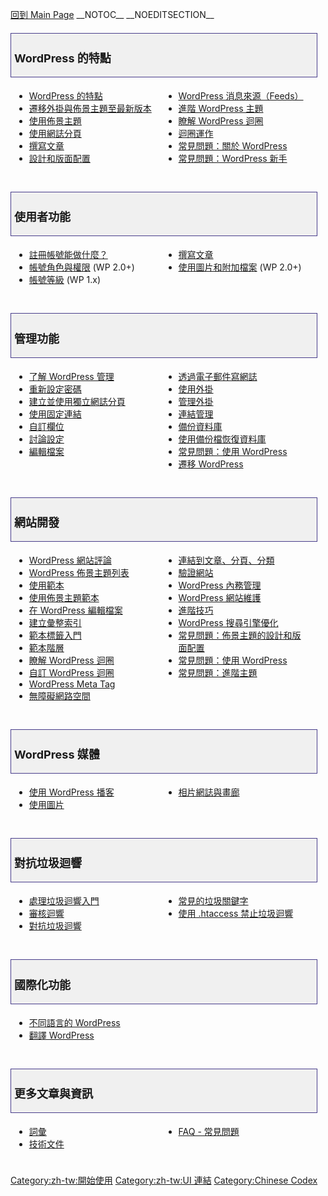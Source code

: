 {{Languages|
{{en|Working with WordPress}}
{{es|Working with WordPress}}
{{mk|Ракување со Wordpress}}
{{th|ทำงานกับเวิร์ดเพรส}}
{{zh-cn|使用 WordPress}}
{{zh-tw|使用 WordPress}}
}}
[[zh-tw:Main_Page|回到 Main Page]]
__NOTOC__ __NOEDITSECTION__
<div style="width:95%; font-size:110%; text-decoration:none; padding:0px 5px; margin:20px 0px 5px; background-color:#f0f0f0; border:1px solid darkslateblue">
=== WordPress 的特點 ===
</div>
<div style="width:45%; margin:0px 6px; float:left">
* [[zh-tw:WordPress 的特點|WordPress 的特點]]
* [[zh-tw:遷移外掛與佈景主題|遷移外掛與佈景主題至最新版本]]
* [[zh-tw:使用佈景主題|使用佈景主題]]
* [[zh-tw:網誌分頁|使用網誌分頁]]
* [[Writing Posts|撰寫文章]]
* [[zh-tw:部落格的設計和佈局|設計和版面配置]]
</div>
<div style="width:45%; margin:0px 6px; float:left; display: inline">
* [[WordPress Feeds|WordPress 消息來源（Feeds）]] 
* [[zh-tw:進階主題|進階 WordPress 主題]]
* [[zh-tw:迴圈|瞭解 WordPress 迴圈]]
* [[The Loop in Action|迴圈運作]]
* [[zh-tw:關於WordPress的常見問題解答|常見問題：關於 WordPress]]
* [[zh-tw:新手的WordPress常見問題解答|常見問題：WordPress 新手]]
</div>
<div style="clear:both; height:10px">
</div>

<div style="width:95%; font-size:110%; text-decoration:none; padding:0px 5px; margin:20px 0px 5px; background-color:#f0f0f0; border:1px solid darkslateblue">
=== 使用者功能 ===
</div>
<div style="width:45%; margin:0px 6px; float:left">
* [[Registered_User_Features|註冊帳號能做什麼？]]
* [[Roles_and_Capabilities|帳號角色與權限]] (WP 2.0+)
* [[User Levels|帳號等級]] (WP 1.x)
</div>
<div style="width:45%; margin:0px 6px; float:left; display: inline">
* [[Writing Posts|撰寫文章]]
* [[Using Image and File Attachments|使用圖片和附加檔案]] (WP 2.0+) 
</div>
<div style="clear:both; height:10px">
</div>

<div style="width:95%; font-size:110%; text-decoration:none; padding:0px 5px; margin:20px 0px 5px; background-color:#f0f0f0; border:1px solid darkslateblue">
=== 管理功能 ===
</div>
<div style="width:45%; margin:0px 6px; float:left">
* [[Administration Screens|了解 WordPress 管理]]
* [[Resetting Your Password|重新設定密碼]]
* [[zh-tw:網誌分頁|建立並使用獨立網誌分頁]]
* [[zh-tw:使用固定連結|使用固定連結]]
* [[Custom Fields|自訂欄位]]
* [[Settings Discussion Screen|討論設定]]
* [[Editing Files|編輯檔案]]
</div>
<div style="width:45%; margin:0px 6px; float:left; display: inline">

* [[Post to your blog using email|透過電子郵件寫網誌]] 
* [[zh-tw:外掛|使用外掛]]
* [[Managing Plugins|管理外掛]]
* [[Links Manager|連結管理]]
* [[Backing Up Your Database|備份資料庫]]
* [[Restoring Your Database From Backup|使用備份檔恢復資料庫]]
* [[zh-tw:使用WordPress的常見問題|常見問題：使用 WordPress]]
* [[Moving WordPress|遷移 WordPress]] 
</div>
<div style="clear:both; height:10px">
</div>

<div style="width:95%; font-size:110%; text-decoration:none; padding:0px 5px; margin:20px 0px 5px; background-color:#f0f0f0; border:1px solid darkslateblue">
=== 網站開發 ===
</div>
<div style="width:45%; margin:0px 6px; float:left">
* [[zh-tw:WordPress的網站評論|WordPress 網站評論]] 
* [http://wordpress.org/extend/themes/ WordPress 佈景主題列表]
* [[Templates|使用範本]]
* [[zh-tw:主題開發#佈景主題範本|使用佈景主題範本]]
* [[Editing Files|在 WordPress 編輯檔案]]
* [[Creating an Archive Index|建立彙整索引]]
* [[Stepping Into Template Tags|範本標籤入門]]
* [[Template Hierarchy|範本階層]]
* [[zh-tw:迴圈|瞭解 WordPress 迴圈]]
* [[The Loop in Action|自訂 WordPress 迴圈]]
* [[Meta Tags in WordPress|WordPress Meta Tag]]
* [[Accessibility|無障礙網路空間]] 
</div>
<div style="width:45%; margin:0px 6px; float:left; display: inline">
* [[Linking Posts Pages and Categories|連結到文章、分頁、分類]]
* [[Validating a Website|驗證網站]]
* [[WordPress Housekeeping|WordPress 內務管理]]
* [[WordPress Site Maintenance|WordPress 網站維護]]
* [[zh-tw:進階主題|進階技巧]]
* [[Search Engine Optimization for Wordpress|WordPress 搜尋引擎優化]] 
* [[zh-tw:設計與佈局的常見問題|常見問題：佈景主題的設計和版面配置]] 
* [[zh-tw:使用WordPress的常見問題|常見問題：使用 WordPress]]
* [[FAQ Advanced Topics|常見問題：進階主題]]
</div>
<div style="clear:both; height:10px">
</div>

<div style="width:95%; font-size:110%; text-decoration:none; padding:0px 5px; margin:20px 0px 5px; background-color:#f0f0f0; border:1px solid darkslateblue">
=== WordPress 媒體 ===
</div>
<div style="width:45%; margin:0px 6px; float:left">
* [[Podcasting|使用 WordPress 播客]]
* [[Using Images|使用圖片]]
</div>
<div style="width:45%; margin:0px 6px; float:left; display: inline">
* [[Photoblogs and Galleries|相片網誌與畫廊]]
</div>
<div style="clear:both; height:10px">
</div>

<div style="width:95%; font-size:110%; text-decoration:none; padding:0px 5px; margin:20px 0px 5px; background-color:#f0f0f0; border:1px solid darkslateblue">
=== 對抗垃圾迴響 ===
</div>
<div style="width:45%; margin:0px 6px; float:left">
* [[Comment Spam|處理垃圾迴響入門]]
* [[Comment Moderation|審核迴響]]
* [[Combating Comment Spam|對抗垃圾迴響]]
</div>
<div style="width:45%; margin:0px 6px; float:left; display: inline">
* [[Spam Words|常見的垃圾關鍵字]]
* [[Combating_Comment_Spam/Denying_Access|使用 .htaccess 禁止垃圾迴響]]
</div>
<div style="clear:both; height:10px">
</div>

<div style="width:95%; font-size:110%; text-decoration:none; padding:0px 5px; margin:20px 0px 5px; background-color:#f0f0f0; border:1px solid darkslateblue">

=== 國際化功能 ===
</div>
<div style="width:45%; margin:0px 6px; float:left">
* [[Localization|不同語言的 WordPress]]
* [[Translating WordPress|翻譯 WordPress]]

</div>
<div style="clear:both; height:10px">
</div>

<div style="width:95%; font-size:110%; text-decoration:none; padding:0px 5px; margin:20px 0px 5px; background-color:#f0f0f0; border:1px solid darkslateblue">
=== 更多文章與資訊 ===
</div>
<div style="width:45%; margin:0px 6px; float:left">
* [[zh-tw:術語|詞彙]]
* [[Technical Articles|技術文件]]
</div>
<div style="width:45%; margin:0px 6px; float:left; display: inline">
* [[zh-tw:FAQ|FAQ - 常見問題]]
</div>

<div style="clear:both; height:10px">
</div>

{{toclist}}

[[Category:zh-tw:開始使用]]
[[Category:zh-tw:UI 連結]]
[[Category:Chinese Codex]]